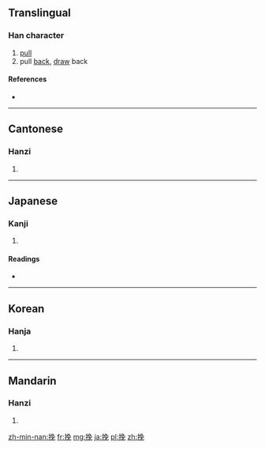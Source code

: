 {{also|輓}}
==Translingual==

===Han character===
{{Han char|rn=64|rad=手|as=07|sn=10|four=5701<sub>6</sub>|canj=手弓日山 (QNAU)|ids=⿰[[扌]][[免]]}}

# [[pull]]
# pull [[back]], [[draw]] back

====References====
* {{Han ref|kx=0432.090|dkj=12111|dj=0781.170|hdz=31886.050|uh=633D|ud=25405|bh=AEBE|bd=44734}}

----

==Cantonese==

===Hanzi===
{{yue-hanzi|jyut=[[waan5]]|y=waan5|tra=輓}}

# {{defn|lang=yue|sort=手07}}

----

==Japanese==

===Kanji===
{{ja-kanji|grade=|rs=手07}}

# {{defn|lang=ja|sort=手07}}

====Readings====
* {{ja-readings|on=[[ばん]] (ban)|kun=[[ひく]] (hiku)}}

----

==Korean==

===Hanja===
{{ko-hanja|hangeul=만|eumhun=|rv=man|mr=man|y=man}}

# {{defn|lang=ko|sort=手07}}

----

==Mandarin==

===Hanzi===
{{cmn-hanzi|tra=輓|pin=[[wǎn]] ([[wan3]]), [[jiā]] ([[jia1]]), [[xiá]] ([[xia2]])|wg=wan<sup>3</sup>, chia<sup>1</sup>, hsia<sup>2</sup>}}

# {{defn|lang=cmn|sort=手07}}

[[zh-min-nan:挽]]
[[fr:挽]]
[[mg:挽]]
[[ja:挽]]
[[pl:挽]]
[[zh:挽]]